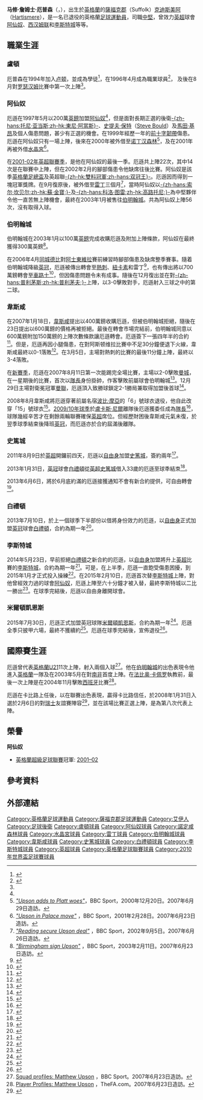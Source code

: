 {{Link style|time=2015-12-11T02:12:29+00:00}}
{{noteTA|G1=英超|G2=FAcup
|T=zh-hans:马修·厄普森;zh-hk:馬菲·厄遜;zh-tw:馬太·厄森;
|1=zh-hans:马修·詹姆士·厄普森;zh-hk:馬菲·占士·厄遜;zh-tw:馬太·詹姆士·厄森;
|2=zh-hans:马修·厄普森;zh-hk:馬菲·厄遜;zh-tw:馬太·厄森;
|3=zh-hans:厄普森;zh-hk:厄遜;zh-tw:厄森;
|4=zh-hans:西汉姆联;zh-hk:韋斯咸;zh-tw:西漢姆聯;
|5=zh-hans:萨弗克郡; zh-hant:沙福郡;
|6=zh-hans:罗瑟汉姆; zh-hk:洛達咸;
|7=zh-hans:德比;zh-hk:打吡;zh-tw:德比;
|8=zh-hans:法比奥·卡佩罗; zh-hk:卡比路;
}}
{{Infobox football biography 2
| playername          = 马修·厄普森<br />{{lang|en|''Matthew Upson''}}
| image               = [[File:Matthew-Upson-2009.jpg|280 px]]
| caption             = 
| fullname            = Matthew James Upson
| dateofbirth         = {{birth date and age|1979|4|18|df=y}}
| cityofbirth         = [[薩福克郡|薩福克郡]][[克迪斯美阿|克迪斯美阿]]
| countryofbirth      = {{UK}}[[英格蘭|英格蘭]]
| height              = {{height|meter=1.85}}
| position            = [[中堅|中堅]]
| currentclub         = 
| clubnumber          = 
| youthyears1         = 1994−1996
| youthclubs1         = [[卢顿足球俱乐部|卢顿]]
| years1              = 1996−1997
| clubs1              = [[卢顿足球俱乐部|卢顿]]
| caps1               = 1
| goals1              = 0
| years2              = 1997−2003
| clubs2              = [[阿森纳足球俱乐部|阿仙奴]]
| caps2               = 35
| goals2              = 0
| years3              = 2000
| clubs3              = → [[诺丁汉森林足球俱乐部|诺丁汉森林]] (借用)
| caps3               = 1
| goals3              = 0
| years4              = 2001
| clubs4              = → [[水晶宫足球俱乐部|水晶宮]] (借用)
| caps4               = 7
| goals4              = 0
| years5              = 2002
| clubs5              = → [[雷丁足球俱乐部|雷丁]] (借用)
| caps5               = 14
| goals5              = 0
| years6              = 2003−2007
| clubs6              = [[伯明翰足球會|伯明翰城]]
| caps6               = 113
| goals6              = 5
| years7              = 2007−2011
| clubs7              = [[西汉姆联足球俱乐部|西汉姆联]]
| caps7               = 131
| goals7              = 4
| years8              = 2011−2013
| clubs8              = [[斯托克城足球俱乐部|史篤城]]
| caps8               = 15
| goals8              = 2
| years9              = 2013
| clubs9              = → [[布莱顿足球俱乐部|白禮頓]] (借用)
| caps9               = 18
| goals9              = 1
| years10             = 2013−2014
| clubs10             = [[布莱顿足球俱乐部|白禮頓]]
| caps10              = 43
| goals10             = 2
| years11             = 2014−2015
| clubs11             = [[李斯特城|李斯特城]]
| caps11              = 5
| goals11             = 0
| years12             = 2015−2016
| clubs12             = [[米爾頓凱恩斯足球俱樂部|米爾頓凱恩斯]]
| caps12              = 3
| goals12             = 0
| totalcaps = 386 |totalgoals = 14
| nationalyears1      = 1997–1998 |nationalteam1 = [[英格蘭18歲以下足球代表隊|英格蘭U18]] |nationalcaps1 = 9  |nationalgoals1 = 0
| nationalyears2      = 1998–2000 |nationalteam2 = [[英格蘭21歲以下足球代表隊|英格蘭U21]] |nationalcaps2 = 12 |nationalgoals2 = 2
| nationalyears3      = 2003–2010 |nationalteam3 = [[英格蘭足球代表隊|英格蘭]]              |nationalcaps3 = 21 |nationalgoals3 = 2
| medaltemplates      = 
}}

'''马修·詹姆士·厄普森'''（{{lang-en|'''Matthew James Upson'''}}，{{bd|1979年|4月18日|catIdx=Upson, Matthew}}），出生於[[英格蘭|英格蘭]]的[[薩福克郡|薩福克郡]]（Suffolk）[[克迪斯美阿|克迪斯美阿]]（[[:en:Hartismere|Hartismere]]），是一名已退役的英格蘭[[足球|足球]][[運動員|運動員]]，司職[[中堅|中堅]]，曾效力[[英超|英超]]球會[[阿仙奴|阿仙奴]]、[[西汉姆联|西汉姆联]]和[[李斯特城|李斯特城]]等等。

== 職業生涯 ==
=== 盧頓 ===
厄普森在1994年加入[[卢顿足球俱乐部|卢顿]]，並成為學徒<ref name=sbase>{{cite news| date=| url=http://www.soccerbase.com/players_details.sd?playerid=8918| title=足球資料庫：马修·厄普森| publisher=The Racing Post| accessdate=2007年6月13日| archive-url=https://www.webcitation.org/66rJBmEJk?url=http://www.soccerbase.com/players/player.sd?player_id=8918| archive-date=2012年4月12日| dead-url=yes}}</ref>，在1996年4月成為職業球員<ref>{{cite news | date= | url=http://www.englandfootballonline.com/TeamPlyrsBios/PlayersUV/BioUpsonM.html | title=球員資料：马修·厄普森 | publisher=England Football Online | accessdate=2007年6月13日 | archive-date=2012年4月12日 | archive-url=https://www.webcitation.org/66rJCTXjr?url=http://www.englandfootballonline.com/TeamPlyrsBios/PlayersUV/BioUpsonM.html | dead-url=no }}</ref>， 及後在8月對[[罗瑟勒姆足球俱乐部|罗瑟汉姆]]比賽中第一次上陣<ref name=sbase />。

=== 阿仙奴 ===
厄遜在1997年5月以200萬[[英鎊|英鎊]]加盟[[阿森纳足球俱乐部|阿仙奴]]<ref name=sbase />，但是面對長期正選的後衛[[托尼·亚当斯|-{zh-hans:托尼·亚当斯;zh-hk:東尼·阿當斯}-]]、[[史提夫·保特|史提夫·保特]]（[[:en:Steve_Bould|Steve Bould]]）及[[馬田·基昂|馬田·基昂]]及個人傷患問題，甚少有正選的機會。在1999年經歷一年的[[前十字韌帶|前十字韌帶]]傷患。厄遜在阿仙奴只有一場上陣，後來在2000年被外借至[[诺丁汉森林足球俱乐部|诺丁汉森林]]<ref>[http://news.bbc.co.uk/sport1/hi/football/teams/n/nottm_forest/1080274.stm ''"Upson adds to Platt woes"'']，BBC Sport，2000年12月20日。2007年6月29日造訪。</ref>，及在2001年再被外借[[水晶宫足球俱乐部|水晶宮]]<ref>[http://news.bbc.co.uk/sport1/hi/football/teams/a/arsenal/1194744.stm ''"Upson in Palace move"''] {{Wayback|url=http://news.bbc.co.uk/sport1/hi/football/teams/a/arsenal/1194744.stm |date=20191211235430 }}，BBC Sport，2001年2月28日。2007年6月23日造訪。</ref>。

在[[2001年至2002年英格蘭超級聯賽|2001-02年英超聯賽季]]，是他在阿仙奴的最後一季。厄遜共上陣22次，其中14次是在聯賽中上陣，但在2002年2月的腳部傷患令他缺席往後比賽。阿仙奴是該季[[英格蘭足總盃|英格蘭足總盃]]及英超聯[[雙料冠軍|-{zh-hk:雙料冠軍;zh-hans:双冠王}-]]。厄遜因而得到一塊冠軍獎牌。在9月復原後，被外借至[[雷丁足球俱乐部|雷丁]]三個月<ref>[http://news.bbc.co.uk/sport1/hi/football/teams/r/reading/2238300.stm ''"Reading secure Upson deal"''] {{Wayback|url=http://news.bbc.co.uk/sport1/hi/football/teams/r/reading/2238300.stm |date=20021014204052 }}，BBC Sport，2002年9月5日。2007年6月26日造訪。</ref>，當時阿仙奴以[[索尔·坎贝尔|-{zh-hans:索尔·坎贝尔;zh-hk:蘇·金寶;}-]]及[[科洛·图雷|-{zh-hans:科洛·图雷;zh-hk:高路托尼;}-]]為中堅夥伴令他一直苦無上陣機會，最終在2003年1月被售往[[伯明翰足球會|伯明翰城]]。共為阿仙奴上陣56次，沒有取得入球。

=== 伯明翰城 ===
伯明翰城在2003年1月以100萬[[英鎊|英鎊]]完成收購厄遜及附加上陣條款，阿仙奴在最終獲得300萬英鎊<ref>[http://news.bbc.co.uk/sport1/hi/football/teams/b/birmingham_city/2652803.stm ''"Birmingham sign Upson"''] {{Wayback|url=http://news.bbc.co.uk/sport1/hi/football/teams/b/birmingham_city/2652803.stm |date=20040617052827 }}，BBC Sport，2003年2月11日。2007年6月23日造訪。</ref>。

在2006年4月[[同城德比|同城德比]]對[[阿士東維拉足球俱樂部|阿士東維拉]]賽前練習時腳部傷患及缺席整季賽事。隨着伯明翰城降級[[英格蘭足球冠軍聯賽|英冠]]，厄遜被傳出轉會至[[托特纳姆热刺足球俱乐部|熱刺]]、[[纽卡斯尔联足球俱乐部|紐卡素]]和雷丁<ref>{{cite news | date=2006年11月14日 | url=http://www.mirror.co.uk/sport/football/tm_headline=exclusive%2D-blues-deals-dunn-and-dusted%26method=full%26objectid=18090745%26siteid=94762-name_page.html | title=Blues deals Dunn and dusted | work=The Daily Mirror | accessdate=2006年11月14日 | archive-date=2007年3月27日 | archive-url=https://web.archive.org/web/20070327175648/http://www.mirror.co.uk/sport/football/tm_headline=exclusive%2D-blues-deals-dunn-and-dusted%26method=full%26objectid=18090745%26siteid=94762-name_page.html | dead-url=no }}</ref>，也有傳出將以700萬鎊轉會至[[切尔西足球俱乐部|車路士]]<ref>{{cite news | date=2006年12月28日 | url=http://news.bbc.co.uk/sport1/hi/football/gossip_and_transfers/6213497.stm | title=Thursday's football gossip | publisher=BBC Sport | accessdate=2006年12月28日 | archive-date=2007年10月30日 | archive-url=https://web.archive.org/web/20071030180340/http://news.bbc.co.uk/sport1/hi/football/gossip_and_transfers/6213497.stm | dead-url=no }}</ref>，但因傷患問題令未有成事。隨後在12月復出並在對[[普利茅斯足球俱乐部|-{zh-hans:普利茅斯;zh-hk:普利茅夫;}-]]上陣，以3-0擊敗對手，厄遜射入三球之中的第二球。

=== 韋斯咸 ===
在2007年1月18日，[[西汉姆联足球俱乐部|韋斯咸]]提出以400萬鎊收購厄遜，但被伯明翰城拒絕，隨後在23日提出以600萬鎊的價格再被拒絕。最後在轉會市場完結前，伯明翰城同意以600萬鎊附加150萬鎊的上陣次數條款讓厄遜轉會。厄遜簽下一張四年半的合約<ref>{{cite news | url=http://www.whufc.com/articles/article.php?page_id=8723 | title=Matthew Upson signs for West Ham United | work=whufc.com | date=2007年1月31日 | accessdate=2007年1月31日 | deadurl=yes | archiveurl=https://web.archive.org/web/20070401214352/http://www.whufc.com/articles/article.php?page_id=8723 | archivedate=2007年4月1日 }}</ref>。但是，厄遜再因小腿傷患，在對阿斯顿维拉比賽中不足30分鐘便退下火線，韋斯咸最終以0-1落敗<ref>{{cite news | url=http://home.skysports.com/list.aspx?hlid=445975&CPID=8&clid=21&lid=&title=CURBS+BEMOANS+UPSON+INJURY | title=Curbs bemoans Upson injury | publisher=Sky Sports | date=2007年2月3日 | accessdate=2007-02-03 | deadurl=yes | archiveurl=https://web.archive.org/web/20070324094233/http://home.skysports.com/list.aspx?hlid=445975&CPID=8&clid=21&lid=&title=CURBS+BEMOANS+UPSON+INJURY | archivedate=2007年3月24日 }}</ref>。在3月5日，主場對熱刺的比賽的最後11分鐘上陣，最終以3-4落敗。

在[[2007年至2008年英格蘭超級聯賽|新賽季]]，厄遜在2007年8月11日第一次能踢完全場比賽，主場以2-0擊敗[[曼城足球俱乐部|曼城]]，在一星期後的比賽，首次以[[隊長_(足球)|隊長]]身份掛帥，作客擊敗前屬球會伯明翰城<ref>{{cite news| url=http://www.mirror.co.uk/sport/football/2007/08/20/birmingham-0-1-west-ham-89520-19661265/| title=Birmingham 0-1 West Ham| work=mirror.co.uk| date=2007年8月20日| accessdate=2007年8月20日| archive-date=2007年12月1日| archive-url=https://web.archive.org/web/20071201112903/http://www.mirror.co.uk/sport/football/2007/08/20/birmingham-0-1-west-ham-89520-19661265/| dead-url=no}}</ref>。12月29日主場對衛冕冠軍[[曼徹斯特聯足球俱樂部|曼聯]]，厄遜頂入致勝球鎖定2-1勝局兼取得加盟後首球<ref>{{cite news |language=en |url=http://news.bbc.co.uk/sport2/hi/football/eng_prem/7157432.stm |title=West Ham 2-1 Man Utd |publisher=''[[BBC_Sport|BBC Sport]]'' |date=2007-12-29 |accessdate=2011-08-10 |archive-date=2014-01-02 |archive-url=https://web.archive.org/web/20140102073402/http://news.bbc.co.uk/sport2/hi/football/eng_prem/7157432.stm |dead-url=no }}</ref>。

2008年8月韋斯咸將厄遜穿著前屬名宿[[博比·摩尔|波比·摩亞]]的「6」號球衣退役，他自此改穿「15」號球衣<ref>{{cite news |language=en |url=http://www.whufc.com/articles/20080804/club-to-retire-no6-shirt_2236884_1357842 |title=Club to retire No6 shirt |publisher=[[西汉姆联足球俱乐部|''whufc.com'']] |date=2008-08-04 |accessdate=2011-08-10 |deadurl=yes |archiveurl=https://web.archive.org/web/20120603125941/http://www.whufc.com/articles/20080804/club-to-retire-no6-shirt_2236884_1357842 |archivedate=2012-06-03 }}</ref>。[[2009年至2010年英格蘭超級聯賽|2009/10年球季]]於[[盧卡斯·尼爾|盧卡斯·尼爾]]離隊後厄遜獲委任成為[[隊長_(足球)|隊長]]<ref>{{cite news |language=en |url=http://www.whufc.com/articles/20090916/upson-sets-captains-example_2236884_1798356 |title=Upson sets captain's example |publisher=[[西汉姆联足球俱乐部|''whufc.com'']] |date=2009-09-16 |accessdate=2011-08-10 |deadurl=yes |archiveurl=https://web.archive.org/web/20120908085619/http://www.whufc.com/articles/20090916/upson-sets-captains-example_2236884_1798356 |archivedate=2012-09-08 }}</ref>，球隊幾經辛苦才在剩餘兩輪聯賽確保[[英超|英超]]席位。但經歷財困後韋斯咸元氣未復，於翌季球季結束後降班[[英冠|英冠]]，而厄遜亦於合約屆滿後離隊。

=== 史篤城 ===
2011年8月9日於[[英超|英超]]開鑼前四天，厄遜以[[自由球員|自由身]]加盟[[斯托克城足球俱乐部|史篤城]]，簽約兩年<ref>{{cite news |language=en |url=http://news.bbc.co.uk/sport2/hi/football/14468380.stm |title=Matthew Upson joins Stoke City after West Ham release |publisher=''[[BBC_Sport|BBC Sport]]'' |date=2011-08-09 |accessdate=2011-08-10 |archive-date=2011-08-25 |archive-url=https://web.archive.org/web/20110825022824/http://news.bbc.co.uk/sport2/hi/football/14468380.stm |dead-url=no }}</ref>。

2013年1月31日，[[英冠|英冠]]球會[[布莱顿足球俱乐部|白禮頓]]從[[英超|英超]][[斯托克城足球俱乐部|史篤城]]借入33歲的厄遜至球秊結朿<ref>{{cite news |language=en |url=http://www.bbc.com/sport/0/football/21287882 |title=Matthew Upson: Stoke defender joins Brighton on loan |publisher=''[[BBC_Sport|BBC Sport]]'' |date=2013-01-31 |accessdate=2014-12-26 |archive-date=2015-01-22 |archive-url=https://web.archive.org/web/20150122084524/http://www.bbc.com/sport/0/football/21287882 |dead-url=no }}</ref>。

2013年6月6日，將於6月底約滿的厄遜接獲通知不會有新合約提供，可自由轉會<ref>{{cite news |language=en |url=http://www.bbc.com/sport/0/football/22798467 |title=Stoke City: Jermaine Pennant is one of seven players released |publisher=''[[BBC_Sport|BBC Sport]]'' |date=2013-06-06 |accessdate=2014-12-26 |archive-date=2015-01-22 |archive-url=https://web.archive.org/web/20150122084527/http://www.bbc.com/sport/0/football/22798467 |dead-url=no }}</ref>。

=== 白禮頓 ===
2013年7月10日，於上一個球季下半部份以借將身份效力的厄遜，以[[自由球員|自由身]]正式加盟[[英冠|英冠]]球會[[布莱顿足球俱乐部|白禮頓]]，合約為期一年<ref>{{cite news |language=en |url=http://www.bbc.com/sport/0/football/23256243 |title=Matthew Upson: Brighton & Hove Albion sign former Stoke defender |publisher=''[[BBC_Sport|BBC Sport]]'' |date=2013-07-10 |accessdate=2014-12-26 |archive-date=2015-01-22 |archive-url=https://web.archive.org/web/20150122084530/http://www.bbc.com/sport/0/football/23256243 |dead-url=no }}</ref>。

=== 李斯特城 ===
2014年5月23日，早前拒絕[[布莱顿足球俱乐部|白禮頓]]之新合約的厄遜，以[[自由球員|自由身]]加盟將升上[[英超|英超]]比賽的[[李斯特城|李斯特城]]，合約為期一年<ref>{{cite news |language=en |url=http://www.bbc.com/sport/0/football/27536312 |title=Matthew Upson: Leicester agree deal for Brighton defender |publisher=''[[BBC_Sport|BBC Sport]]'' |date=2014-05-23 |accessdate=2014-12-26 |archive-date=2015-01-22 |archive-url=https://web.archive.org/web/20150122084532/http://www.bbc.com/sport/0/football/27536312 |dead-url=no }}</ref>。可是，在上半季，厄遜一直飽受傷患困擾，到2015年1月才正式投入操練<ref>{{cite news |language=en |url=http://www.express.co.uk/sport/football/553675/Leicester-City-Nigel-Pearson-Delighted-Matthew-Upson-Injury-Return |title=Nigel Pearson 'delighted' by return of experienced defender Matthew Upson |publisher=''[[Express.co|Express.co]]'' |date=2015-01-23 |accessdate=2017-08-02 |archive-date=2017-08-02 |archive-url=https://web.archive.org/web/20170802131151/http://www.express.co.uk/sport/football/553675/Leicester-City-Nigel-Pearson-Delighted-Matthew-Upson-Injury-Return |dead-url=no }}</ref>。在2015年2月10日，厄遜首次替[[李斯特城|李斯特城]]上陣，對他曾經效力過的球會[[阿仙奴|阿仙奴]]，厄遜上陣至六十分鐘才被入替，最終李斯特城以二比一勝出<ref>{{cite news |language=en |url=https://www.theguardian.com/football/blog/2015/feb/12/premier-league-10-talking-points-midweek |title=Premier League: 10 talking points from the midweek action |publisher=''[[The_Guardian|The Guardian]]'' |date=2015-02-12 |accessdate=2017-08-02 |archive-date=2017-08-02 |archive-url=https://web.archive.org/web/20170802124823/https://www.theguardian.com/football/blog/2015/feb/12/premier-league-10-talking-points-midweek |dead-url=no }}</ref>。在球季完結後，厄遜以自由身離開球會。

=== 米爾頓凱恩斯 ===
2015年7月30日，厄遜正式加盟英冠球隊[[米爾頓凱恩斯|米爾頓凱恩斯]]，合約為期一年<ref>{{cite news |language=en |url=http://www.skysports.com/football/news/11759/9929753/matthew-upson-signs-one-year-contract-with-mk-dons |title=Matthew Upson signs one-year contract with MK Dons |publisher=''[[Sky_Sports|Sky Sports]]'' |date=2015-07-30 |accessdate=2017-08-02 |archive-date=2017-08-02 |archive-url=https://web.archive.org/web/20170802124235/http://www.skysports.com/football/news/11759/9929753/matthew-upson-signs-one-year-contract-with-mk-dons |dead-url=no }}</ref>。厄遜全季只披甲六場，最終不獲續約<ref>{{cite news |language=en |url=http://www.skysports.com/football/news/11688/10278865/matthew-upson-among-players-released-by-mk-dons |title=Matthew Upson signs one-year contract with MK Dons |publisher=''[[Sky_Sports|Sky Sports]]'' |date=2016-05-12 |accessdate=2017-08-02 |archive-date=2017-08-02 |archive-url=https://web.archive.org/web/20170802124409/http://www.skysports.com/football/news/11688/10278865/matthew-upson-among-players-released-by-mk-dons |dead-url=no }}</ref>。厄遜在球季完結後，宣佈退役<ref>{{cite news |language=en |url=http://www.lutontoday.co.uk/sport/football/luton-town/liverpool-legend-hyypia-and-ex-england-star-upson-attend-luton-training-1-7708012 |title=Liverpool legend Hyypia and ex-England star Upson attend Luton training |publisher=''[[Luton_Today|Luton Today]]'' |date=2016-12-01 |accessdate=2017-08-02 |archive-date=2017-07-21 |archive-url=https://web.archive.org/web/20170721165831/http://www.lutontoday.co.uk/sport/football/luton-town/liverpool-legend-hyypia-and-ex-england-star-upson-attend-luton-training-1-7708012 |dead-url=no }}</ref>。

== 國際賽生涯 ==
厄遜曾代表[[英格蘭21歲以下足球代表隊|英格蘭U21]]11次上陣，射入兩個入球<ref name=caps>[http://news.bbc.co.uk/sport1/shared/bsp/hi/football/statistics/players/u/upson_28934.stm Squad profiles: Matthew Upson] {{Wayback|url=http://news.bbc.co.uk/sport1/shared/bsp/hi/football/statistics/players/u/upson_28934.stm |date=20071227042915 }}，BBC Sport。2007年6月23日造訪。</ref>。他在[[伯明翰足球會|伯明翰城]]的出色表現令他進入[[英格蘭足球代表隊|英格蘭]]一隊及在2003年5月在對[[南非國家足球隊|南非]]首度上陣。在[[法比奥·卡佩罗|法比奥·卡佩罗]]執教前，最後一次上陣是在2004年11月擊敗[[西班牙國家足球隊|西班牙]]比賽<ref>[http://www.thefa.com/England/SeniorTeam/Players/Postings/2004/03/Matthew+Upson+Birmingham+City.htm Player Profiles: Matthew Upson] {{Wayback|url=http://www.thefa.com/England/SeniorTeam/Players/Postings/2004/03/Matthew+Upson+Birmingham+City.htm |date=20081007223359 }}，TheFA.com。2007年6月23日造訪。</ref>。

厄遜在卡比路上任後，以在聯賽出色表現，贏得卡比路信任，於2008年1月31日入選於2月6日的對[[瑞士國家足球隊|瑞士]]友誼賽陣容<ref>{{Cite web |url=http://www.thefa.com/England/SeniorTeam/NewsAndFeatures/Postings/2008/01/EnglandSwitzerland_squad.htm |title=Capello names squad |accessdate=2008-02-07 |archive-date=2008-05-10 |archive-url=https://web.archive.org/web/20080510111946/http://www.thefa.com/England/SeniorTeam/NewsAndFeatures/Postings/2008/01/EnglandSwitzerland_squad.htm |dead-url=no }}</ref>，並在該場比賽正選上陣，是為第八次代表上陣。

== 榮譽 ==
'''阿仙奴'''
*[[英格蘭超級足球聯賽|英格蘭超級足球聯賽]]冠軍: [[2001–02賽季英格蘭超級聯賽|2001–02]]

== 參考資料 ==
{{reflist}}

== 外部連結 ==
{{soccerbase|8918|马修·厄普森}}



{{England Squad 2010 World Cup}}

{{DEFAULTSORT:Upson, Matthew}}
[[Category:英格蘭足球運動員|Category:英格蘭足球運動員]]
[[Category:薩福克郡足球運動員|Category:薩福克郡足球運動員]]
[[Category:艾伊人|Category:艾伊人]]
[[Category:足球後衛|Category:足球後衛]]
[[Category:盧頓球員|Category:盧頓球員]]
[[Category:阿仙奴球員|Category:阿仙奴球員]]
[[Category:諾定咸森林球員|Category:諾定咸森林球員]]
[[Category:水晶宮球員|Category:水晶宮球員]]
[[Category:雷丁球員|Category:雷丁球員]]
[[Category:伯明翰城球員|Category:伯明翰城球員]]
[[Category:韋斯咸球員|Category:韋斯咸球員]]
[[Category:史篤城球員|Category:史篤城球員]]
[[Category:白禮頓球員|Category:白禮頓球員]]
[[Category:李斯特城球員|Category:李斯特城球員]]
[[Category:英超球員|Category:英超球員]]
[[Category:英格蘭足球聯賽球員|Category:英格蘭足球聯賽球員]]

[[Category:2010年世界盃足球賽球員|Category:2010年世界盃足球賽球員]]